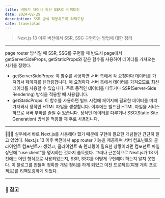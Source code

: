 ```yaml
---
title: 비동기 데이터 통신 SSR로 리팩토링
date: 2024-02-29
description: SSR 방식 적용하도록 리팩토링
cate: travelplan
---
```


> Next.js 13 이후 버전에서 SSR, SSG 구현하는 방법에 대한 정리

<hr />

page router 방식일 때 SSR, SSG를 구현할 때 반드시 page에서 getServerSideProps, getStaticProps와 같은 함수를 사용하여
데이터를 가져오는 시기를 정했다.

- getServerSideProps: 이 함수를 사용하면 서버 측에서 각 요청마다 데이터를 가져와서 페이지를 렌더링합니다. 매 요청마다
  서버 측에서 데이터를 가져오므로 최신 데이터를 사용할 수 있습니다. 주로 동적인 데이터를 다루거나 SSR(Server-Side Rendering)
  방식을 적용할 때 사용됩니다.
- getStaticProps: 이 함수를 사용하면 빌드 시점에 페이지에 필요한 데이터를 미리 가져와서 정적인 HTML 파일을 생성합니다.
  이후에는 빌드된 HTML 파일을 서비스하므로 서버 부하를 줄일 수 있습니다. 정적인 데이터를 다루거나 SSG(Static Site Generation)
  방식을 적용할 때 주로 사용됩니다.

<hr />

👩‍💻💬 실무에서 바로 Next.js를 사용해야 했기 때문에 구현에 필요한 개념들만 간단히 알고 있었다.
Next.js 13 이후 버전에서 app router 기능을 제공하며 서버 컴포넌트와 클라이언트 컴포넌트가 생겼고, 클라이언트 측 렌더링이 필요한
상황이라면 컴포넌트 파일 상단에 "use client"를 명시하는 것까지 습득했다. 그러나 근본적으로 Next.js가 13 이전에는 어떤
형식으로 사용되었는지, SSR, SSG를 어떻게 구현해야 하는지 알지 못했다. 이 블로그를 만들며 정확한 개념 정리를 하게 되었고
이전 프로젝트(여행 계획 프로젝트)를 리팩토링하게 되었다.

<hr />

### 📌 참고
